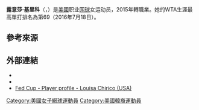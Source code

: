 {{Infobox 网球
|姓名=Louisa Chirico
|image= [[File:Louisa_Chirico_1,_2015_Wimbledon_Qualifying_-_Diliff.jpg|250px]]
|国籍={{USA}}
|生年=1996年
|生日={{birth date and age|mf=yes|1996|5|16}}
|出生地={{USA}}
|居住地={{USA}}
|身高=175
|体重=60
|持拍手=右
|反拍=雙手
|转职业年=2015年
|球拍=
|球衣=
|球鞋=
|单打最高排名=69（2016年7月18日）
|双打最高排名=
|现单打排名=
|现双打排名=
|单打冠军头衔=（WTA）0（ITF）3
|双打冠军头衔=（WTA）0（ITF）2
|职业战绩=
|雙打職業戰績=
|奖金=$655,706[[美元|美元]]
|澳网最好成绩=
|法网最好成绩=第二輪（2016）
|温网最好成绩=第一輪（2016）
|美网最好成绩=第一輪（2016）
|澳網雙打最好成績=
|法網雙打最好成績=第一輪（2016）
|溫網雙打最好成績=第三輪（2016）
|美網雙打最好成績=第二輪（2014）
|大满贯个数=
|奥运会最好成绩=
}}

'''露意莎·基里科'''（{{lang-en|'''Louisa Chirico'''}}，{{bd|1996年|5月16日|catIdx=Chirico, Louisa}}）是[[美國|美國]]职业[[网球|网球]]女运动员，2015年轉職業。她的WTA生涯最高單打排名為第69（2016年7月18日）。

==參考來源==
{{reflist}}

==外部連結==
{{Commonscat|Louisa Chirico}}
* {{WTA|20807}}
* {{ITF Profile|id=100181590}}
* [http://www.fedcup.com/en/players/player/profile.aspx?playerid=100181590 Fed Cup - Player profile - Louisa Chirico (USA)]

{{Authority control}}
{{DEFAULTSORT:Chirico, Louisa}}
[[Category:美國女子網球運動員|Category:美國女子網球運動員]]
[[Category:美國韓裔運動員|Category:美國韓裔運動員]]
